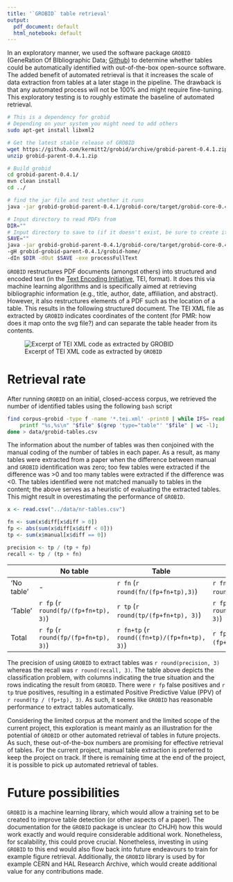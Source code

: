 ```yaml
---
title: '`GROBID` table retrieval'
output:
  pdf_document: default
  html_notebook: default
---
```


In an exploratory manner, we used the software package `GROBID` (GeneRation Of BIbliographic Data; [Github](https://github.com/kermitt2/grobid)) to determine whether tables could be automatically identified with out-of-the-box open-source software. The added benefit of automated retrieval is that it increases the scale of data extraction from tables at a later stage in the pipeline. The drawback is that any automated process will not be 100% and might require fine-tuning. This exploratory testing is to roughly estimate the baseline of automated retrieval.

```bash
# This is a dependency for grobid
# Depending on your system you might need to add others
sudo apt-get install libxml2

# Get the latest stable release of GROBID
wget https://github.com/kermitt2/grobid/archive/grobid-parent-0.4.1.zip
unzip grobid-parent-0.4.1.zip

# Build grobid
cd grobid-parent-0.4.1/
mvn clean install
cd ../

# find the jar file and test whether it runs
java -jar grobid-grobid-parent-0.4.1/grobid-core/target/grobid-core-0.4.1.one-jar.jar

# Input directory to read PDFs from
DIR=""
# Input directory to save to (if it doesn't exist, be sure to create it)
SAVE=""
java -jar grobid-grobid-parent-0.4.1/grobid-core/target/grobid-core-0.4.1.one-jar.jar
-gH grobid-grobid-parent-0.4.1/grobid-home/
-dIn $DIR -dOut $SAVE -exe processFullText
```

`GROBID` restructures PDF documents (amongst others) into structured and encoded text (in the [Text Encoding Initiative](http://www.tei-c.org/index.xml), TEI, format). It does this via machine learning algorithms and is specifically aimed at retrieving bibliographic information (e.g., title, author, date, affiliation, and abstract). However, it also restructures elements of a PDF such as the location of a table. This results in the following structured document. The TEI XML file as extracted by `GROBID` indicates coordinates of the content (for PMR: how does it map onto the svg file?) and can separate the table header from its contents. 

![Excerpt of TEI XML code as extracted by `GROBID`](../figures/grobid-tei-example.png)

# Retrieval rate

After running `GROBID` on an initial, closed-access corpus, we retrieved the number of identified tables using the following `bash` script

```bash
find corpus-grobid -type f -name '*.tei.xml' -print0 | while IFS= read -r -d '' file; do
	printf "%s,%s\n" "$file" $(grep 'type="table"' "$file" | wc -l);
done > data/grobid-tables.csv
```

The information about the number of tables was then conjoined with the manual coding of the number of tables in each paper. As a result, as many tables were extracted from a paper when the difference between manual and `GROBID` identification was zero; too few tables were extracted if the difference was >0 and too many tables were extracted if the difference was <0. The tables identified were not matched manually to tables in the content; the above serves as a heuristic of evaluating the extracted tables. This might result in overestimating the performance of `GROBID`.

```r
x <- read.csv("../data/nr-tables.csv")

fn <- sum(x$diff[x$diff > 0])
fp <- abs(sum(x$diff[x$diff < 0]))
tp <- sum(x$manual[x$diff == 0])

precision <- tp / (tp + fp)
recall <- tp / (tp + fn)
```


| | No table | Table | Total |
|--|--|--|--|
| 'No table' | - | `r fn` (`r round(fn/(fp+fn+tp),3)`) | `r fn` (`r round(fn/(fp+fn+tp), 3)`)|
| 'Table' | `r fp` (`r round(fp/(fp+fn+tp), 3)`) | `r tp` (`r round(tp/(fp+fn+tp), 3)`) | `r fp+tp` (`r round((fp+tp)/(fp+fn+tp), 3)`) |
| Total | `r fp` (`r round(fp/(fp+fn+tp), 3)`) | `r fn+tp` (`r round((fn+tp)/(fp+fn+tp), 3)`)| `r fp+fn+tp` (`r (fp+fn+tp)/(fp+fn+tp)`)|

The precision of using `GROBID` to extract tables was `r round(precision, 3)` whereas the recall was `r round(recall, 3)`. The table above depicts the classification problem, with columns indicating the true situation and the rows indicating the result from `GROBID`. There were `r fp` false positives and `r tp` true positives, resulting in a estimated Positive Predictive Value (PPV) of `r round(tp / (fp+tp), 3)`. As such, it seems like `GROBID` has reasonable performance to extract tables automatically.

Considering the limited corpus at the moment and the limited scope of the current project, this exploration is meant mainly as an illustration for the potential of `GROBID` or other automated retrieval of tables in future projects. As such, these out-of-the-box numbers are promising for effective retrieval of tables. For the current project, manual table extraction is preferred to keep the project on track. If there is remaining time at the end of the project, it is possible to pick up automated retrieval of tables.

# Future possibilities

`GROBID` is a machine learning library, which would allow a training set to be created to improve table detection (or other aspects of a paper). The documentation for the `GROBID` package is unclear (to CHJH) how this would work exactly and would require considerable additional work. Nonetheless, for scalability, this could prove crucial. Nonetheless, investing in using `GROBID` to this end would also flow back into future endeavours to train for example figure retrieval. Additionally, the `GROBID` library is used by for example CERN and HAL Research Archive, which would create additional value for any contributions made.